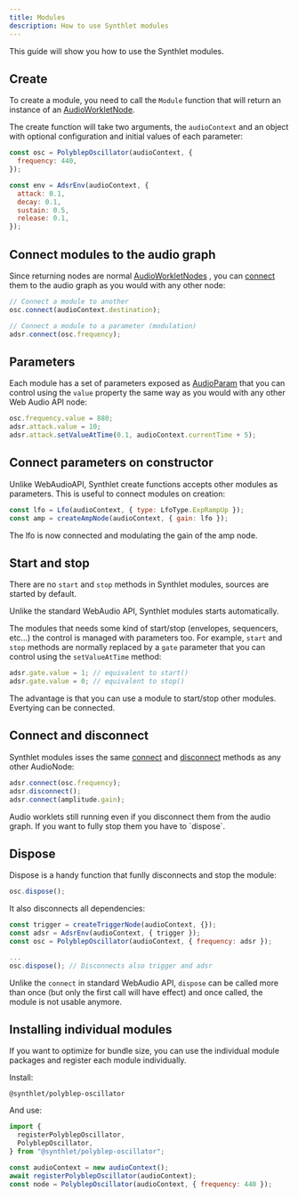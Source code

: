 ```yaml
---
title: Modules
description: How to use Synthlet modules
---
```


This guide will show you how to use the Synthlet modules.

## Create

To create a module, you need to call the `Module` function that will return an instance of an [AudioWorkletNode](https://developer.mozilla.org/en-US/docs/Web/API/AudioWorkletNode).

The create function will take two arguments, the `audioContext` and an object with optional configuration and initial values of each parameter:

```js
const osc = PolyblepOscillator(audioContext, {
  frequency: 440,
});

const env = AdsrEnv(audioContext, {
  attack: 0.1,
  decay: 0.1,
  sustain: 0.5,
  release: 0.1,
});
```

## Connect modules to the audio graph

Since returning nodes are normal [AudioWorkletNodes](https://developer.mozilla.org/en-US/docs/Web/API/AudioWorkletNode/AudioWorkletNode) , you can [connect](https://developer.mozilla.org/en-US/docs/Web/API/AudioNode/connect) them to the audio graph as you would with any other node:

```js
// Connect a module to another
osc.connect(audioContext.destination);

// Connect a module to a parameter (modulation)
adsr.connect(osc.frequency);
```

## Parameters

Each module has a set of parameters exposed as [AudioParam](https://developer.mozilla.org/en-US/docs/Web/API/AudioParam) that you can control using the `value` property the same way as you would with any other Web Audio API node:

```js
osc.frequency.value = 880;
adsr.attack.value = 10;
adsr.attack.setValueAtTime(0.1, audioContext.currentTime + 5);
```

## Connect parameters on constructor

Unlike WebAudioAPI, Synthlet create functions accepts other modules as parameters. This is useful to connect modules on creation:

```js
const lfo = Lfo(audioContext, { type: LfoType.ExpRampUp });
const amp = createAmpNode(audioContext, { gain: lfo });
```

The lfo is now connected and modulating the gain of the amp node.

## Start and stop

There are no `start` and `stop` methods in Synthlet modules, sources are started by default.

<Callout title="No start/stop" type="warn">
  Unlike the standard WebAudio API, Synthlet modules starts automatically.
</Callout>

The modules that needs some kind of start/stop (envelopes, sequencers, etc...) the control is managed with parameters too. For example, `start` and `stop` methods are normally replaced by a `gate` parameter that you can control using the `setValueAtTime` method:

```js
adsr.gate.value = 1; // equivalent to start()
adsr.gate.value = 0; // equivalent to stop()
```

The advantage is that you can use a module to start/stop other modules. Evertying can be connected.

## Connect and disconnect

Synthlet modules isses the same [connect](https://developer.mozilla.org/en-US/docs/Web/API/AudioNode/connect) and [disconnect](https://developer.mozilla.org/en-US/docs/Web/API/AudioNode/disconnect) methods as any other AudioNode:

```js
adsr.connect(osc.frequency);
adsr.disconnect();
adsr.connect(amplitude.gain);
```

<Callout title="Disconnect is not enough" type="warn">
  Audio worklets still running even if you disconnect them from the audio graph.
  If you want to fully stop them you have to `dispose`.
</Callout>

## Dispose

Dispose is a handy function that funlly disconnects and stop the module:

```js
osc.dispose();
```

It also disconnects all dependencies:

```js
const trigger = createTriggerNode(audioContext, {});
const adsr = AdsrEnv(audioContext, { trigger });
const osc = PolyblepOscillator(audioContext, { frequency: adsr });

...
osc.dispose(); // Disconnects also trigger and adsr
```

Unlike the `connect` in standard WebAudio API, `dispose` can be called more than once (but only the first call will have effect) and once called, the module is not usable anymore.

## Installing individual modules

If you want to optimize for bundle size, you can use the individual module packages and register each module individually.

Install:

```package-install
@synthlet/polyblep-oscillator
```

And use:

```js
import {
  registerPolyblepOscillator,
  PolyblepOscillator,
} from "@synthlet/polyblep-oscillator";

const audioContext = new audioContext();
await registerPolyblepOscillator(audioContext);
const node = PolyblepOscillator(audioContext, { frequency: 440 });
```
